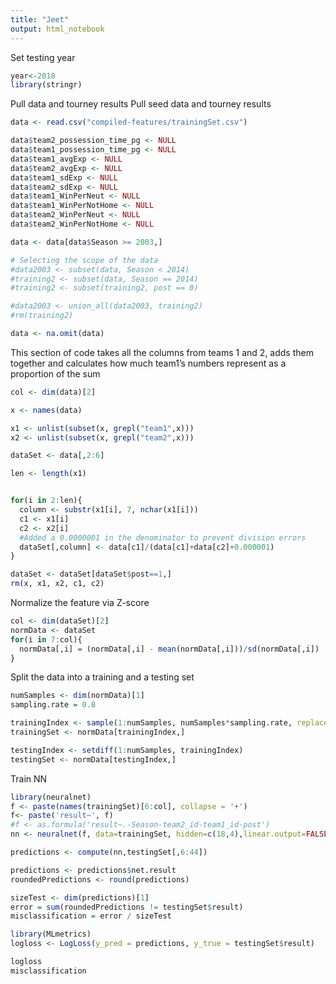 ```yaml
---
title: "Jeet"
output: html_notebook
---
```


Set testing year
```r
year<-2018
library(stringr)
```


Pull data and tourney results
Pull seed data and tourney results
```r
data <- read.csv("compiled-features/trainingSet.csv")
```

```r
data$team2_possession_time_pg <- NULL
data$team1_possession_time_pg <- NULL
data$team1_avgExp <- NULL
data$team2_avgExp <- NULL
data$team1_sdExp <- NULL
data$team2_sdExp <- NULL
data$team1_WinPerNeut <- NULL
data$team1_WinPerNotHome <- NULL
data$team2_WinPerNeut <- NULL
data$team2_WinPerNotHome <- NULL

data <- data[data$Season >= 2003,]
```

```r
# Selecting the scope of the data
#data2003 <- subset(data, Season < 2014)
#training2 <- subset(data, Season == 2014)
#training2 <- subset(training2, post == 0)

#data2003 <- union_all(data2003, training2)
#rm(training2)

data <- na.omit(data)
```


This section of code takes all the columns from teams 1 and 2, adds them together and calculates how much team1's numbers represent as a proportion of the sum
```r
col <- dim(data)[2]

x <- names(data)

x1 <- unlist(subset(x, grepl("team1",x)))
x2 <- unlist(subset(x, grepl("team2",x)))

dataSet <- data[,2:6]

len <- length(x1)


for(i in 2:len){
  column <- substr(x1[i], 7, nchar(x1[i]))
  c1 <- x1[i]
  c2 <- x2[i]
  #Added a 0.0000001 in the denominator to prevent division errors
  dataSet[,column] <- data[c1]/(data[c1]+data[c2]+0.000001)
}

dataSet <- dataSet[dataSet$post==1,]
rm(x, x1, x2, c1, c2)
```


Normalize the feature via Z-score
```r
col <- dim(dataSet)[2]
normData <- dataSet
for(i in 7:col){
  normData[,i] = (normData[,i] - mean(normData[,i]))/sd(normData[,i])
}
```

Split the data into a training and a testing set
```r
numSamples <- dim(normData)[1]
sampling.rate = 0.8

trainingIndex <- sample(1:numSamples, numSamples*sampling.rate, replace = FALSE)
trainingSet <- normData[trainingIndex,]

testingIndex <- setdiff(1:numSamples, trainingIndex)
testingSet <- normData[testingIndex,]
```


Train NN
```r
library(neuralnet)
f <- paste(names(trainingSet)[6:col], collapse = '+')
f<- paste('result~', f)
#f <- as.formula('result~.-Season-team2_id-team1_id-post')
nn <- neuralnet(f, data=trainingSet, hidden=c(18,4),linear.output=FALSE)
```

```r
predictions <- compute(nn,testingSet[,6:44])

predictions <- predictions$net.result
roundedPredictions <- round(predictions)

sizeTest <- dim(predictions)[1]
error = sum(roundedPredictions != testingSet$result)
misclassification = error / sizeTest

library(MLmetrics)
logloss <- LogLoss(y_pred = predictions, y_true = testingSet$result)

logloss
misclassification
```
